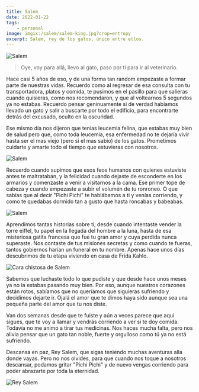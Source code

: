 ```yaml
---
title: Salem
date: 2022-01-22
tags:
    - personal
image: imgix:/salem/salem-king.jpg?crop=entropy
excerpt: Salem, rey de los gatos, único entre ellos.
---
```


<Image
	src="/images/salem/22728909_10214838505462012_4484303643087264761_n.jpg"
	alt="Salem"
	height={720}
	width={960}
/>

> Oye, voy para allá, llevo al gato, paso por ti para ir al veterinario.

Hace casi 5 años de eso, y de una forma tan random empezaste a formar parte de nuestras vidas. Recuerdo como al regresar de esa consulta con tu transportadora, platos y comida, te pusimos en el pasillo para que salieras cuando quisieras, como nos recomendaron, y que al voltearnos 5 segundos ya no estabas. Recuerdo pensar geninuamente si de verdad habíamos llevado un gato y salir a buscarte por todo el edificio, para encontrarte detrás del excusado, oculto en la oscuridad.

Ese mismo día nos dijeron que tenías leucemia felina, que estabas muy bien de salud pero que, como toda leucemia, esa enfermedad no te dejaría vivir hasta ser el mas viejo (pero si el mas sabio) de los gatos. Prometimos cuidarte y amarte todo el tiempo que estuvieras con nosotros.

<Image
	src="/images/salem/27540644_10215736168703032_1781218424683223153_n.jpg"
	alt="Salem"
	height={720}
	width={960}
/>

Recuerdo cuando supimos que esos feos humanos con quienes estuviste antes te maltrataban, y la felicidad cuando dejaste de esconderte en los armarios y comenzaste a venir a visitarnos a la cama. Ese primer tope de cabeza y cuando empezaste a subir el volumén de tu ronroneo. O que sabías que al decir "Pichi Pichi" te hablábamos a ti y venías corriendo, y como te quedabas dormido tan a gusto que hasta roncabas y babeabas.

<Image
	src="/images/salem/27544726_10215736098061266_5087323964259759309_n.jpg"
	alt="Salem"
	height={720}
	width={960}
/>

Aprendimos tantas historias sobre ti, desde cuando intentaste vender la torre eiffel, tu papel en la llegada del hombre a la luna, hasta de esa misteriosa gatita francesa que fue tu gran amor y cuya perdida nunca superaste. Nos contaste de tus misiones secretas y como cuando te fueras, tantos gobiernos harían un funeral en tu nombre. Apenas hace unos días descubrimos de tu etapa viviendo en casa de Frida Kahlo.

<Image
	src="/images/salem/19224780_10213975003915013_1276711794045125761_n.jpg"
	alt="Cara chistosa de Salem"
	height={960}
	width={720}
/>

Sabemos que luchaste todo lo que pudiste y que desde hace unos meses ya no la estabas pasando muy bien. Por eso, aunque nuestros corazones están rotos, sabíamos que no queríamos que siguieras sufriendo y decidimos dejarte ir. Ojalá el amor que te dimos haya sido aunque sea una pequeña parte del amor que tu nos diste.

Van dos semanas desde que te fuiste y aún a veces parece que aquí sigues, que te voy a llamar y vendrás corriendo a ver si te doy comida. Todavía no me animo a tirar tus medicinas. Nos haces mucha falta, pero nos alivia pensar que un gato tan noble, fuerte y orgulloso como tú ya no está sufriendo.

Descansa en paz, Rey Salem, que sigas teniendo muchas aventuras alla donde vayas. Pero no nos olvides, para que cuando nos toque a nosotros descansar, podamos gritar "Pichi Pichi" y de nuevo vengas corriendo para poder abrazarte por toda la eternidad.

<Image
	src="/images/salem/salem-king.jpg"
	alt="Rey Salem"
	height={1350}
	width={1080}
/>
